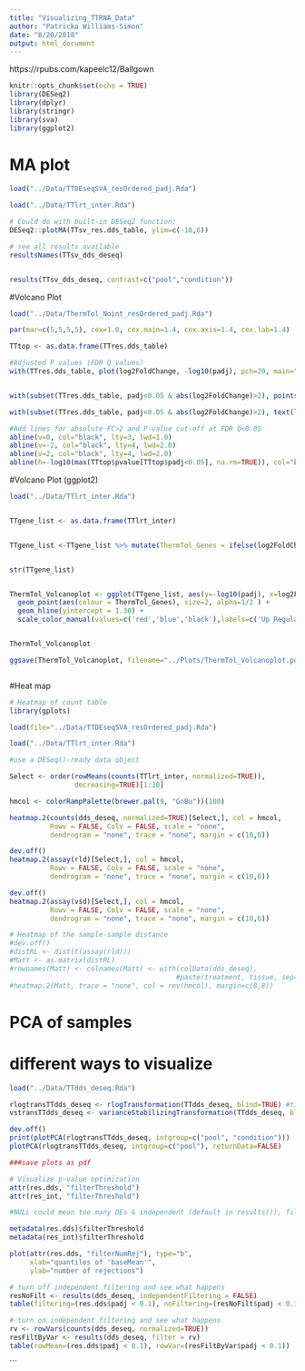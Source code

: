 ```yaml
---
title: "Visualizing_TTRNA_Data"
author: "Patricka Williams-Simon"
date: "8/20/2018"
output: html_document
---
```

https://rpubs.com/kapeelc12/Ballgown
```r
knitr::opts_chunk$set(echo = TRUE)
library(DESeq2)
library(dplyr)
library(stringr)
library(sva)
library(ggplot2)
```

# MA plot


```r
load("../Data/TTDEseqSVA_resOrdered_padj.Rda")

load("../Data/TTlrt_inter.Rda")

# Could do with built-in DESeq2 function:
DESeq2::plotMA(TTsv_res.dds_table, ylim=c(-10,6))

# see all results available
resultsNames(TTsv_dds_deseq)


results(TTsv_dds_deseq, contrast=c("pool","condition"))

```

#Volcano Plot

```r

load("../Data/ThermTol_Noint_resOrdered_padj.Rda")

par(mar=c(5,5,5,5), cex=1.0, cex.main=1.4, cex.axis=1.4, cex.lab=1.4)

TTtop <- as.data.frame(TTres.dds_table)

#Adjusted P values (FDR Q values)
with(TTres.dds_table, plot(log2FoldChange, -log10(padj), pch=20, main="Volcano plot", cex=1.0, xlab=bquote(~Log[2]~fold~change), ylab=bquote(~-log[10]~Q~value)))


with(subset(TTres.dds_table, padj<0.05 & abs(log2FoldChange)>2), points(log2FoldChange, -log10(padj), pch=20, col="red", cex=0.5))

with(subset(TTres.dds_table, padj<0.05 & abs(log2FoldChange)>2), text(log2FoldChange, -log10(padj), labels=subset(rownames(TTtop), TTtop$padj<0.05 & abs(TTtop$log2FoldChange)>2), cex=0.8, pos=3))

#Add lines for absolute FC>2 and P-value cut-off at FDR Q<0.05
abline(v=0, col="black", lty=3, lwd=1.0)
abline(v=-2, col="black", lty=4, lwd=2.0)
abline(v=2, col="black", lty=4, lwd=2.0)
abline(h=-log10(max(TTtop$pvalue[TTtop$padj<0.05], na.rm=TRUE)), col="black", lty=4, lwd=2.0)
```

#Volcano Plot (ggplot2)

```r

load("../Data/TTlrt_inter.Rda")


TTgene_list <- as.data.frame(TTlrt_inter)


TTgene_list <-TTgene_list %>% mutate(ThermTol_Genes = ifelse(log2FoldChange >= 2, "A", ifelse(log2FoldChange <=-2, "B", "C")))


str(TTgene_list)


ThermTol_Volcanoplot <- ggplot(TTgene_list, aes(y=-log10(padj), x=log2FoldChange)) +
  geom_point(aes(colour = ThermTol_Genes), size=2, alpha=1/2 ) +
  geom_hline(yintercept = 1.30) +
  scale_color_manual(values=c('red','blue','black'),labels=c('Up Regulated','Down Regulated','Base Levels'))


ThermTol_Volcanoplot

ggsave(ThermTol_Volcanoplot, filename="../Plots/ThermTol_Volcanoplot.pdf", width=6, height=4)



```

#Heat map

```r
# Heatmap of count table
library(gplots)

load(file="../Data/TTDEseqSVA_resOrdered_padj.Rda")

load("../Data/TTlrt_inter.Rda")

#use a DESeq()-ready data object

Select <- order(rowMeans(counts(TTlrt_inter, normalized=TRUE)), 
                decreasing=TRUE)[1:30]

hmcol <- colorRampPalette(brewer.pal(9, "GnBu"))(100)

heatmap.2(counts(dds_deseq, normalized=TRUE)[Select,], col = hmcol,
          Rowv = FALSE, Colv = FALSE, scale = "none",
          dendrogram = "none", trace = "none", margin = c(10,6))

dev.off()
heatmap.2(assay(rld)[Select,], col = hmcol,
          Rowv = FALSE, Colv = FALSE, scale = "none",
          dendrogram = "none", trace = "none", margin = c(10,6))

dev.off()
heatmap.2(assay(vsd)[Select,], col = hmcol,
          Rowv = FALSE, Colv = FALSE, scale = "none",
          dendrogram = "none", trace = "none", margin = c(10,6))

# Heatmap of the sample-sample distance
#dev.off()
#distRL <- dist(t(assay(rld)))
#Matt <- as.matrix(distRL)
#rownames(Matt) <- colnames(Matt) <- with(colData(dds_deseq),
                                         #paste(treatment, tissue, sep=":"))
#heatmap.2(Matt, trace = "none", col = rev(hmcol), margin=c(8,8))


```

# PCA of samples
# different ways to visualize

```r


load("../Data/TTdds_deseq.Rda")

rlogtransTTdds_deseq <- rlogTransformation(TTdds_deseq, blind=TRUE) #time intensive
vstransTTdds_deseq <- varianceStabilizingTransformation(TTdds_deseq, blind = TRUE)

dev.off()
print(plotPCA(rlogtransTTdds_deseq, intgroup=c("pool", "condition")))
plotPCA(rlogtransTTdds_deseq, intgroup=c("pool"), returnData=FALSE)

###save plots as pdf

# Visualize p-value optimization
attr(res.dds, "filterThreshold")
attr(res_int, "filterThreshold")

#NULL could mean too many DEs & independent (default in results()), filtering did not happen. Solution:

metadata(res.dds)$filterThreshold
metadata(res_int)$filterThreshold

plot(attr(res.dds, "filterNumRej"), type="b",
     xlab="quantiles of 'baseMean'",
     ylab="number of rejections")

# turn off independent filtering and see what happens
resNoFilt <- results(dds_deseq, independentFiltering = FALSE)
table(filtering=(res.dds$padj < 0.1), noFiltering=(resNoFilt$padj < 0.1))

# turn on independent filtering and see what happens
rv <- rowVars(counts(dds_deseq, normalized=TRUE))
resFiltByVar <- results(dds_deseq, filter = rv)
table(rowMean=(res.dds$padj < 0.1), rowVar=(resFiltByVar$padj < 0.1))
```


```

